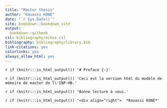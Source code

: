 ```yaml
--- 
title: "Master thesis"
author: "Kouassi KONE"
date: "`r Sys.Date()`"
site: bookdown::bookdown_site
output: 
  bookdown::gitbook
csl: bibliography/oikos.csl
bibliography: bibliography/library.bib
link-citations: yes
colorlinks: yes
always_allow_html: yes
---
```


`r if (knitr:::is_html_output()) '# Preface {-}'`

`r if (knitr:::is_html_output()) 'Ceci est la version html du modèle de mémoire de master de l\'INP-HB.'`

`r if (knitr:::is_html_output()) 'Bonne lecture à vous.'`

`r if (knitr:::is_html_output()) '<div align="right">  *Kouassi KONE*'`
